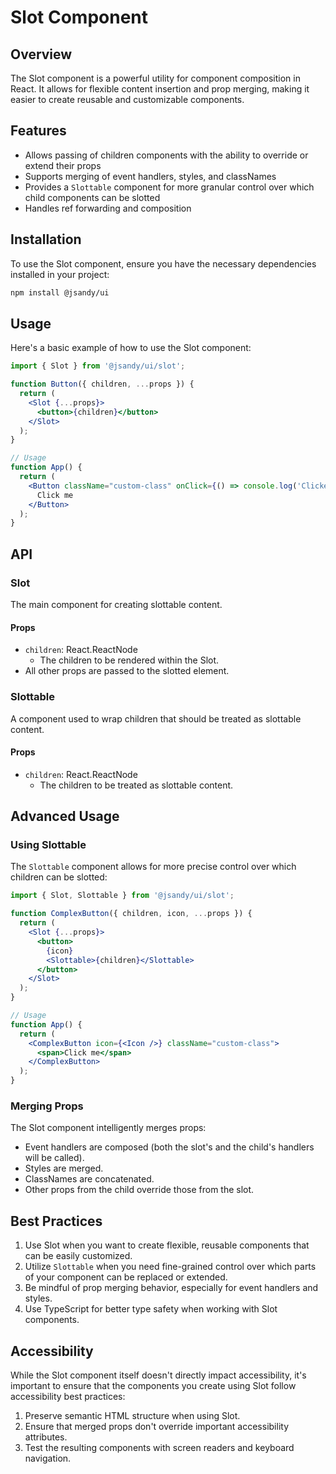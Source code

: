 # Slot Component

## Overview

The Slot component is a powerful utility for component composition in React. It allows for flexible content insertion and prop merging, making it easier to create reusable and customizable components.

## Features

- Allows passing of children components with the ability to override or extend their props
- Supports merging of event handlers, styles, and classNames
- Provides a `Slottable` component for more granular control over which child components can be slotted
- Handles ref forwarding and composition

## Installation

To use the Slot component, ensure you have the necessary dependencies installed in your project:

```bash
npm install @jsandy/ui
```

## Usage

Here's a basic example of how to use the Slot component:

```jsx
import { Slot } from '@jsandy/ui/slot';

function Button({ children, ...props }) {
  return (
    <Slot {...props}>
      <button>{children}</button>
    </Slot>
  );
}

// Usage
function App() {
  return (
    <Button className="custom-class" onClick={() => console.log('Clicked!')}>
      Click me
    </Button>
  );
}
```

## API

### Slot

The main component for creating slottable content.

#### Props

- `children`: React.ReactNode
  - The children to be rendered within the Slot.
- All other props are passed to the slotted element.

### Slottable

A component used to wrap children that should be treated as slottable content.

#### Props

- `children`: React.ReactNode
  - The children to be treated as slottable content.

## Advanced Usage

### Using Slottable

The `Slottable` component allows for more precise control over which children can be slotted:

```jsx
import { Slot, Slottable } from '@jsandy/ui/slot';

function ComplexButton({ children, icon, ...props }) {
  return (
    <Slot {...props}>
      <button>
        {icon}
        <Slottable>{children}</Slottable>
      </button>
    </Slot>
  );
}

// Usage
function App() {
  return (
    <ComplexButton icon={<Icon />} className="custom-class">
      <span>Click me</span>
    </ComplexButton>
  );
}
```

### Merging Props

The Slot component intelligently merges props:

- Event handlers are composed (both the slot's and the child's handlers will be called).
- Styles are merged.
- ClassNames are concatenated.
- Other props from the child override those from the slot.

## Best Practices

1. Use Slot when you want to create flexible, reusable components that can be easily customized.
2. Utilize `Slottable` when you need fine-grained control over which parts of your component can be replaced or extended.
3. Be mindful of prop merging behavior, especially for event handlers and styles.
4. Use TypeScript for better type safety when working with Slot components.

## Accessibility

While the Slot component itself doesn't directly impact accessibility, it's important to ensure that the components you create using Slot follow accessibility best practices:

1. Preserve semantic HTML structure when using Slot.
2. Ensure that merged props don't override important accessibility attributes.
3. Test the resulting components with screen readers and keyboard navigation.
